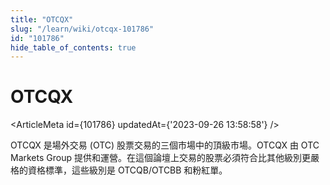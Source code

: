 ```yaml
---
title: "OTCQX"
slug: "/learn/wiki/otcqx-101786"
id: "101786"
hide_table_of_contents: true
---
```



# OTCQX

<ArticleMeta id={101786} updatedAt={'2023-09-26 13:58:58'} />
<div className='border-solid border-b border-t-0 my-4 border-[var(--ifm-color-gray-300)]' />

OTCQX 是場外交易 (OTC) 股票交易的三個市場中的頂級市場。OTCQX 由 OTC Markets Group 提供和運營。在這個論壇上交易的股票必須符合比其他級別更嚴格的資格標準，這些級別是 OTCQB/OTCBB 和粉紅單。
